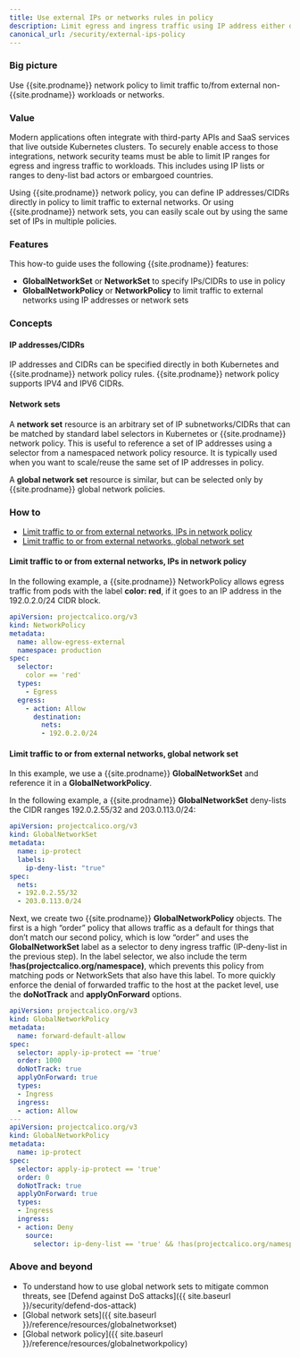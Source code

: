 ```yaml
---
title: Use external IPs or networks rules in policy
description: Limit egress and ingress traffic using IP address either directly within Calico network policy or managed as Calico network sets.
canonical_url: /security/external-ips-policy
---
```


### Big picture

Use {{site.prodname}} network policy to limit traffic to/from external non-{{site.prodname}} workloads or networks.

### Value

Modern applications often integrate with third-party APIs and SaaS services that live outside Kubernetes clusters. To securely enable access to those integrations, network security teams must be able to limit IP ranges for egress and ingress traffic to workloads. This includes using IP lists or ranges to deny-list bad actors or embargoed countries.

Using {{site.prodname}} network policy, you can define IP addresses/CIDRs directly in policy to limit traffic to external networks. Or using {{site.prodname}} network sets, you can easily scale out by using the same set of IPs in multiple policies. 

### Features

This how-to guide uses the following {{site.prodname}} features:

- **GlobalNetworkSet** or **NetworkSet** to specify IPs/CIDRs to use in policy
- **GlobalNetworkPolicy** or **NetworkPolicy** to limit traffic to external networks using IP addresses or network sets

### Concepts

#### IP addresses/CIDRs

IP addresses and CIDRs can be specified directly in both Kubernetes and {{site.prodname}} network policy rules. {{site.prodname}} network policy supports IPV4 and IPV6 CIDRs. 

#### Network sets

A **network set** resource is an arbitrary set of IP subnetworks/CIDRs that can be matched by standard label selectors in Kubernetes or {{site.prodname}} network policy. This is useful to reference a set of IP addresses using a selector from a namespaced network policy resource. It is typically used when you want to scale/reuse the same set of IP addresses in policy. 

A **global network set** resource is similar, but can be selected only by {{site.prodname}} global network policies.

### How to

- [Limit traffic to or from external networks, IPs in network policy](#limit-traffic-to-or-from-external-networks-ips-in-network-policy)
- [Limit traffic to or from external networks, global network set](#limit-traffic-to-or-from-external-networks-global-network-set)

#### Limit traffic to or from external networks, IPs in network policy

In the following example, a {{site.prodname}} NetworkPolicy allows egress traffic from pods with the label **color: red**, if it goes to an IP address in the 192.0.2.0/24 CIDR block.

```yaml
apiVersion: projectcalico.org/v3
kind: NetworkPolicy
metadata:
  name: allow-egress-external
  namespace: production
spec:
  selector:
    color == 'red'
  types:
    - Egress
  egress:    
    - action: Allow
      destination:
        nets:
        - 192.0.2.0/24
```

#### Limit traffic to or from external networks, global network set 

In this example, we use a {{site.prodname}} **GlobalNetworkSet** and reference it in a **GlobalNetworkPolicy**.

In the following example, a {{site.prodname}} **GlobalNetworkSet** deny-lists the CIDR ranges 192.0.2.55/32 and 203.0.113.0/24:

```yaml
apiVersion: projectcalico.org/v3
kind: GlobalNetworkSet
metadata:
  name: ip-protect
  labels:
    ip-deny-list: "true"
spec:
  nets:
  - 192.0.2.55/32
  - 203.0.113.0/24
```

Next, we create two {{site.prodname}} **GlobalNetworkPolicy** objects. The first is a high “order” policy that allows traffic as a default for things that don’t match our second policy, which is low “order” and uses the **GlobalNetworkSet** label as a selector to deny ingress traffic (IP-deny-list in the previous step). In the label selector, we also include the term **!has(projectcalico.org/namespace)**, which prevents this policy from matching pods or NetworkSets that also have this label. To more quickly enforce the denial of forwarded traffic to the host at the packet level, use the **doNotTrack** and **applyOnForward** options.

```yaml
apiVersion: projectcalico.org/v3
kind: GlobalNetworkPolicy
metadata:
  name: forward-default-allow
spec:
  selector: apply-ip-protect == 'true'
  order: 1000
  doNotTrack: true
  applyOnForward: true
  types:
  - Ingress
  ingress:
  - action: Allow
---
apiVersion: projectcalico.org/v3
kind: GlobalNetworkPolicy
metadata:
  name: ip-protect
spec:
  selector: apply-ip-protect == 'true'
  order: 0
  doNotTrack: true
  applyOnForward: true
  types:
  - Ingress
  ingress:
  - action: Deny
    source:
      selector: ip-deny-list == 'true' && !has(projectcalico.org/namespace)
```

### Above and beyond

-  To understand how to use global network sets to mitigate common threats, see [Defend against DoS attacks]({{ site.baseurl }}/security/defend-dos-attack)
- [Global network sets]({{ site.baseurl }}/reference/resources/globalnetworkset)
- [Global network policy]({{ site.baseurl }}/reference/resources/globalnetworkpolicy)
